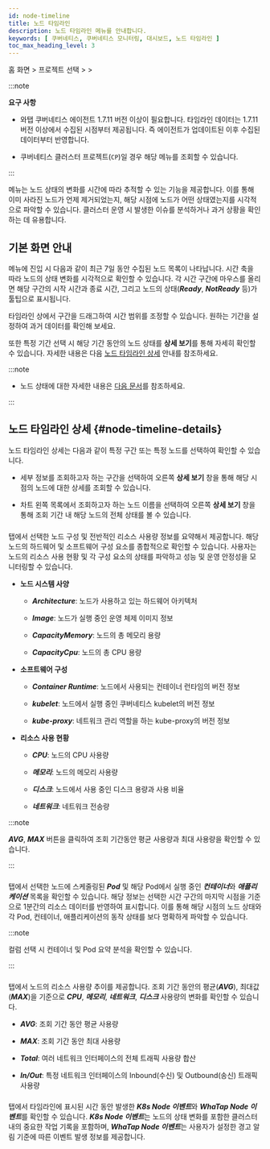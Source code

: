 ```yaml
---
id: node-timeline
title: 노드 타임라인
description: 노드 타임라인 메뉴를 안내합니다.
keywords: [ 쿠버네티스, 쿠버네티스 모니터링, 대시보드, 노드 타임라인 ]
toc_max_heading_level: 3 
---
```


홈 화면 &gt; 프로젝트 선택 &gt; <Cmdname sid="side_node" className="uitext" /> &gt; <Cmdname sid="side_nodeTimeline" className="uitext" />

:::note 

**요구 사항**

* 와탭 쿠버네티스 에이전트 1.7.11 버전 이상이 필요합니다. 타임라인 데이터는 1.7.11 버전 이상에서 수집된 시점부터 제공됩니다. 즉 에이전트가 업데이트된 이후 수집된 데이터부터 반영합니다.

* 쿠버네티스 클러스터 프로젝트(<code class='my'>CP</code>)일 경우 해당 메뉴를 조회할 수 있습니다.

:::


<Cmdname sid="side_nodeTimeline" className="uitext" /> 메뉴는 노드 상태의 변화를 시간에 따라 추적할 수 있는 기능을 제공합니다. 이를 통해 이미 사라진 노드가 언제 제거되었는지, 해당 시점에 노드가 어떤 상태였는지를 시각적으로 파악할 수 있습니다. 클러스터 운영 시 발생한 이슈를 분석하거나 과거 상황을 확인하는 데 유용합니다.

## 기본 화면 안내 

<Cmdname sid="side_nodeTimeline" className="uitext" /> 메뉴에 진입 시 다음과 같이 최근 7일 동안 수집된 노드 목록이 나타납니다. 시간 축을 따라 노드의 상태 변화를 시각적으로 확인할 수 있습니다. 각 시간 구간에 마우스를 올리면 해당 구간의 시작 시간과 종료 시간, 그리고 노드의 상태(***Ready***, ***NotReady*** 등)가 툴팁으로 표시됩니다.

<ImgLang img='k8s-node-timeline.png' />

타임라인 상에서 구간을 드래그하여 시간 범위를 조정할 수 있습니다. 원하는 기간을 설정하여 과거 데이터를 확인해 보세요. 

<ImgLang img='k8s-node-timeline-drag.png' />

또한 특정 기간 선택 시 해당 기간 동안의 노드 상태를 **상세 보기**를 통해 자세히 확인할 수 있습니다. 자세한 내용은 다음 [노드 타임라인 상세](#node-timeline-details) 안내를 참조하세요. 

:::note 

* 노드 상태에 대한 자세한 내용은 [다음 문서](https://kubernetes.io/docs/concepts/architecture/nodes/#node-status)를 참조하세요. 

:::

## 노드 타임라인 상세 {#node-timeline-details}

노드 타임라인 상세는 다음과 같이 특정 구간 또는 특정 노드를 선택하여 확인할 수 있습니다. 

<ImgLang img='k8s-node-timeline-stage.png' />

* 세부 정보를 조회하고자 하는 구간을 선택하여 오른쪽 **상세 보기** 창을 통해 해당 시점의 노드에 대한 상세를 조회할 수 있습니다. 

* 차트 왼쪽 목록에서 조회하고자 하는 노드 이름을 선택하여 오른쪽 **상세 보기** 창을 통해 조회 기간 내 해당 노드의 전체 상태를 볼 수 있습니다. 


### <Cmdname sid="TTL08441" className="uitext" type="node" /> 

<Cmdname sid="TTL08441" className="uitext" type="node" /> 탭에서 선택한 노드 구성 및 전반적인 리소스 사용량 정보를 요약해서 제공합니다. 해당 노드의 하드웨어 및 소프트웨어 구성 요소를 종합적으로 확인할 수 있습니다. 사용자는 노드의 리소스 사용 현황 및 각 구성 요소의 상태를 파악하고 성능 및 운영 안정성을 모니터링할 수 있습니다. 

<ImgLang img='k8s-node-timeline-config.png' /> 

* **노드 시스템 사양**

	*	***Architecture***: 노드가 사용하고 있는 하드웨어 아키텍처

	*	***Image***: 노드가 실행 중인 운영 체제 이미지 정보

	*	***CapacityMemory***: 노드의 총 메모리 용량

	*	***CapacityCpu***: 노드의 총 CPU 용량

* **소프트웨어 구성** 

	* ***Container Runtime***: 노드에서 사용되는 컨테이너 런타임의 버전 정보 
	
  * ***kubelet***: 노드에서 실행 중인 쿠버네티스 kubelet의 버전 정보 
	
  * ***kube-proxy***: 네트워크 관리 역할을 하는 kube-proxy의 버전 정보 

* **리소스 사용 현황** 

	*	***CPU***: 노드의 CPU 사용량

	*	***메모리***: 노드의 메모리 사용량

	*	***디스크***: 노드에서 사용 중인 디스크 용량과 사용 비율

	*	***네트워크***: 네트워크 전송량 

:::note 

***AVG***, ***MAX*** 버튼을 클릭하여 조회 기간동안 평균 사용량과 최대 사용량을 확인할 수 있습니다.

:::


### <Cmdname sid="resource" className="uitext" />

<Cmdname sid="resource" className="uitext" /> 탭에서 선택한 노드에 스케줄링된 ***Pod*** 및 해당 Pod에서 실행 중인 ***컨테이너***와 ***애플리케이션*** 목록을 확인할 수 있습니다. 해당 정보는 선택한 시간 구간의 마지막 시점을 기준으로 1분간의 리소스 데이터를 반영하여 표시합니다. 이를 통해 해당 시점의 노드 상태와 각 Pod, 컨테이너, 애플리케이션의 동작 상태를 보다 명확하게 파악할 수 있습니다.

<ImgLang img='k8s-node-timeline-resource.png' /> 

:::note 

<Cmdname sid="overview" className="uitext" /> 컬럼 선택 시 컨테이너 및 Pod 요약 분석을 확인할 수 있습니다. 

:::

### <Cmdname sid="metrics" className="uitext" />

<Cmdname sid="metrics" className="uitext" /> 탭에서 노드의 리소스 사용량 추이를 제공합니다. 조회 기간 동안의 평균(***AVG***), 최대값(***MAX***)을 기준으로 ***CPU***, ***메모리***, ***네트워크***, ***디스크*** 사용량의 변화를 확인할 수 있습니다. 

<ImgLang img='k8s-node-timeline-metrics.png' /> 

* ***AVG***: 조회 기간 동안 평균 사용량

* ***MAX***: 조회 기간 동안 최대 사용량

* ***Total***: 여러 네트워크 인터페이스의 전체 트래픽 사용량 합산

* ***In/Out***: 특정 네트워크 인터페이스의 Inbound(수신) 및 Outbound(송신) 트래픽 사용량

### <Cmdname sid="event" className="uitext" />

<Cmdname sid="event" className="uitext" /> 탭에서 타임라인에 표시된 시간 동안 발생한 ***K8s Node 이벤트***와 ***WhaTap Node 이벤트***를 확인할 수 있습니다. ***K8s Node 이벤트***는 노드의 상태 변화를 포함한 클러스터 내의 중요한 작업 기록을 포함하며, ***WhaTap Node 이벤트***는 사용자가 설정한 경고 알림 기준에 따른 이벤트 발생 정보를 제공합니다. 

<ImgLang img='k8s-node-timeline-event.png' /> 
